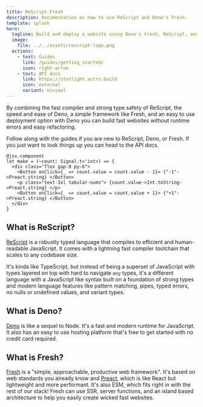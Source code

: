 ```yaml
---
title: ReScript Fresh
description: Documentation on how to use ReScript and Deno's Fresh.
template: splash
hero:
  tagline: Build and deploy a website using Deno's Fresh, ReScript, and Deno deploy. You don't need to understand any of these tools in order to get started!
  image:
    file: ../../assets/rescript-logo.png
  actions:
    - text: Guides
      link: /guides/getting_started/
      icon: right-arrow
    - text: API docs
      link: https://starlight.astro.build
      icon: external
      variant: minimal
---
```


By combining the fast compiler and strong type safety of ReScript, the speed and ease of Deno, a simple framework like Fresh, and an easy to use deployment option with Deno you can build fast websites without runtime errors and easy refactoring.

Follow along with the guides if you are new to ReScript, Deno, or Fresh. If you just want to look things up you can head to the API docs.

```tsx
@jsx.component
let make = (~count: Signal.t<'int>) => {
  <div class="flex gap-8 py-6">
    <Button onClick={_ => count.value = count.value - 1}> {"-1"->Preact.string} </Button>
    <p class="text-3xl tabular-nums"> {count.value->Int.toString->Preact.string} </p>
    <Button onClick={_ => count.value = count.value + 1}> {"+1"->Preact.string} </Button>
  </div>
}
```

## What is ReScript?
[ReScript](https://rescript-lang.org/) is a robustly typed language that compiles to efficient and human-readable JavaScript. 
It comes with a lightning fast compiler toolchain that scales to any codebase size.

It's kinda like TypeScript, but instead of being a superset of JavaScript with types layered on top with hard to navigate `any` types,
it's a different language with a JavaScript like syntax built on a foundation of strong types and modern language features like pattern matching,
pipes, typed errors, no nulls or undefined values, and variant types.

## What is Deno?
[Deno](https://deno.com/) is like a sequel to Node. It's a fast and modern runtime for JavaScript. It also has an easy to use hosting platform that's free to get started with no credit card required.

## What is Fresh?
[Fresh](https://fresh.deno.dev/) is a "simple, approachable, productive web framework". It's based on web standards you already know and [Preact](https://preactjs.com/),
which is like React but lightweight and more performant. It's also ESM, which fits right in with the rest of our stack! Fresh can use SSR, server functions, and an island based architecture to help you easily create wicked fast websites.
